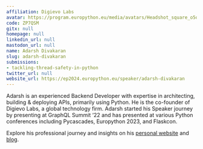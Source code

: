 ```yaml
---
affiliation: Digievo Labs
avatar: https://program.europython.eu/media/avatars/Headshot_square_o5qKTuK.JPG
code: ZP7QSM
gitx: null
homepage: null
linkedin_url: null
mastodon_url: null
name: Adarsh Divakaran
slug: adarsh-divakaran
submissions:
- tackling-thread-safety-in-python
twitter_url: null
website_url: https://ep2024.europython.eu/speaker/adarsh-divakaran
---
```


Adarsh is an experienced Backend Developer with expertise in architecting, building & deploying APIs, primarily using Python. He is the co-founder of Digievo Labs, a global technology firm. Adarsh started his Speaker journey by presenting at GraphQL Summit ‘22 and has presented at various Python conferences including Pycascades, Europython 2023, and Flaskcon.

Explore his professional journey and insights on his [personal website](https://adarshd.dev) and [blog](https://blog.adarshd.dev).
